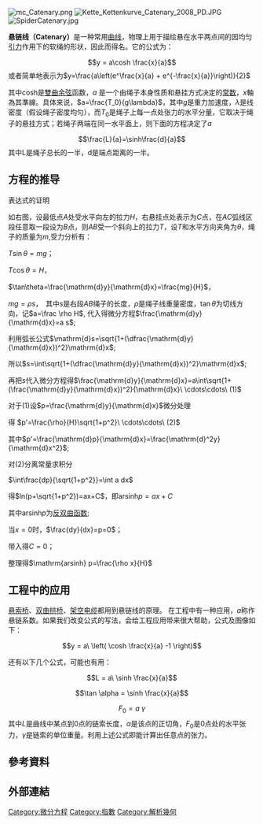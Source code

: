 {{multiple issues|
{{unreferenced|time=2013-12-31T15:44:17+00:00}}
{{Expand language|1=en|time=2021-04-22T10:24:49+00:00}}
}}
[[File:mc_Catenary.png|frame]]
[[File:Kette_Kettenkurve_Catenary_2008_PD.JPG|thumb]]
[[File:SpiderCatenary.jpg|thumb]]

'''悬链线（Catenary）'''是一种常用[[曲线|曲线]]，物理上用于描绘悬在水平两点间的因均匀[[引力|引力]]作用下的软绳的形状，因此而得名。它的公式为：

:<math>y = a\cosh \frac{x}{a}</math>或者简单地表示为<math>y=\frac{a\left(e^\frac{x}{a} + e^{-\frac{x}{a}}\right)}{2}</math>

其中cosh是[[雙曲余弦|雙曲余弦]]函数，<math>a</math> 是一个由绳子本身性质和悬挂方式决定的[[常数|常数]]，<math>x</math>軸為其準線。具体来说，<math>a=\frac{T_0}{g\lambda}</math>，其中<math>g</math>是重力加速度，<math>\lambda</math>是线密度（假设绳子密度均匀），而<math>T_0</math>是绳子上每一点处张力的水平分量，它取决于绳子的悬挂方式；若绳子两端在同一水平面上，则下面的方程决定了<math>a</math>
:<math>\frac{L}{a}=\sinh\frac{d}{a}</math>
其中L是绳子总长的一半，d是端点距离的一半。

== 方程的推导 ==
表达式的证明

如右图，设最低点<math>A</math>处受水平向左的拉力<math>H</math>，右悬挂点处表示为<math>C</math>点，在<math>AC</math>弧线区段任意取一段设为<math>B</math>点，则<math>AB</math>受一个斜向上的拉力<math>T</math>，设<math>T</math>和水平方向夹角为<math>\theta</math>，绳子的质量为<math>m</math>,受力分析有：

<math>T\sin\theta=mg</math>；

<math>T\cos\theta=H</math>，

<math>\tan\theta=\frac{\mathrm{d}y}{\mathrm{d}x}=\frac{mg}{H}</math>，

<math>mg=\rho s</math>，　其中<math>s</math>是右段<math>AB</math>绳子的长度，<math>\rho</math>是绳子线重量密度，<math>\tan\theta</math>为切线方向，记<math>a=\frac \rho H</math>, 代入得微分方程<math>\frac{\mathrm{d}y}{\mathrm{d}x}=a s</math>;

利用弧长公式<math>\mathrm{d}s=\sqrt{1+(\dfrac{\mathrm{d}y}{\mathrm{d}x})^2}\mathrm{d}x</math>;

所以<math>s=\int\sqrt{1+(\dfrac{\mathrm{d}y}{\mathrm{d}x})^2}\mathrm{d}x</math>;

再把<math>s</math>代入微分方程得<math>\frac{\mathrm{d}y}{\mathrm{d}x}=a\int\sqrt{1+(\frac{\mathrm{d}y}{\mathrm{d}x})^2}{\mathrm{d}x}\ \cdots\cdots\ (1)</math>

对于<math>(1)</math>设<math>p=\frac{\mathrm{d}y}{\mathrm{d}x}</math>微分处理

得 <math>p'=\frac{\rho}{H}\sqrt{1+p^2}\ \cdots\cdots\ (2)</math>

其中<math>p'=\frac{\mathrm{d}p}{\mathrm{d}x}=\frac{\mathrm{d}^2y}{\mathrm{d}x^2}</math>;

对(2)分离常量求积分

<math>\int\frac{dp}{\sqrt{1+p^2}}=\int a dx</math>

得<math>ln(p+\sqrt{1+p^2})=ax+C</math>，即<math>\mathrm{arsinh} p=ax+C</math>

其中<math>\mathrm{arsinh} p</math>为[[反双曲函数|反双曲函数]];

当<math>x=0</math>时，<math>\frac{dy}{dx}=p=0</math>；

带入得<math>C=0</math>；

整理得<math>\mathrm{arsinh} p=\frac{\rho x}{H}</math>

== 工程中的应用 ==
[[悬索桥|悬索桥]]、[[双曲拱桥|双曲拱桥]]、[[架空电缆|架空电缆]]都用到悬链线的原理。
在工程中有一种应用，<math>a</math>称作悬链系数。如果我们改变公式的写法，会给工程应用带来很大帮助，公式及图像如下：
:<math>y = a\ \left( \cosh \frac{x}{a} -1 \right)</math>
:
还有以下几个公式，可能也有用：
:<math>L = a\ \sinh \frac{x}{a}</math>
:<math>\tan \alpha = \sinh \frac{x}{a}</math>
:<math>F_0 = a\ \gamma</math>
其中<math>L</math>是曲线中某点到0点的链索长度，<math>\alpha</math>是该点的正切角，<math>F_0</math>是0点处的水平张力，<math>\gamma</math>是链索的单位重量。利用上述公式即能计算出任意点的张力。

==參考資料==
{{Reflist}}
==外部連結==
{{Commons category}}
{{Wikiquote}}
{{EB1911 poster|Catenary}}
{{DEFAULTSORT:C}}
[[Category:微分方程|Category:微分方程]]
[[Category:指數|Category:指數]]
[[Category:解析幾何|Category:解析幾何]]